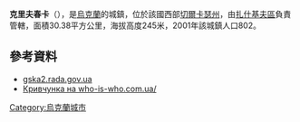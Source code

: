 {{coord|49|13|59|N|29|57|25|E|scale:30000_region:UA|display=title}}

'''克里夫春卡'''（{{lang-uk|Кривчунка}}），是[[烏克蘭|烏克蘭]]的城鎮，位於該國西部[[切爾卡瑟州|切爾卡瑟州]]，由[[扎什基夫區|扎什基夫區]]負責管轄，面積30.38平方公里，海拔高度245米，2001年該城鎮人口802。

==參考資料==
*[http://gska2.rada.gov.ua/pls/z7502/A005?rdat1=13.12.2007&rf7571=37542 gska2.rada.gov.ua]{{dead link|date=2017年11月 |bot=InternetArchiveBot |fix-attempted=yes }}
* [http://who-is-who.com.ua/bookmaket/mischerkasy2009/4/80.html Кривчунка на who-is-who.com.ua/]{{dead link|date=2017年11月 |bot=InternetArchiveBot |fix-attempted=yes }}

{{Ukraine-geo-stub}}
[[Category:烏克蘭城市|Category:烏克蘭城市]]